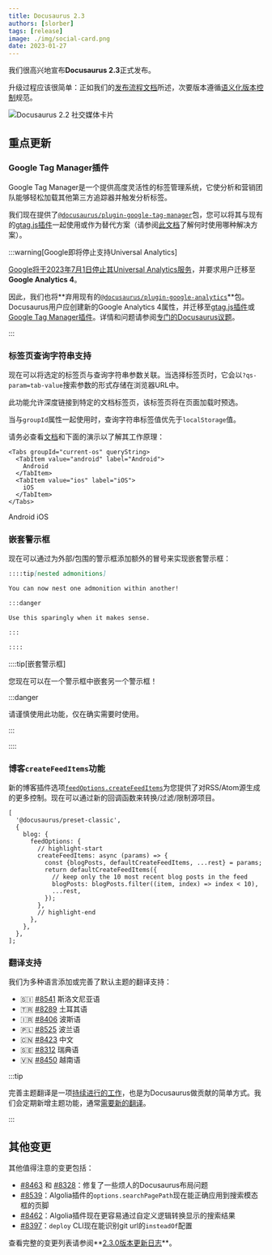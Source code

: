 ```yaml
---
title: Docusaurus 2.3
authors: [slorber]
tags: [release]
image: ./img/social-card.png
date: 2023-01-27
---
```


我们很高兴地宣布**Docusaurus 2.3**正式发布。

升级过程应该很简单：正如我们的[发布流程文档](/community/release-process)所述，次要版本遵循[语义化版本控制](https://semver.org/)规范。

![Docusaurus 2.2 社交媒体卡片](./img/social-card.png)

<!--truncate-->

## 重点更新

### Google Tag Manager插件

Google Tag Manager是一个提供高度灵活性的标签管理系统，它使分析和营销团队能够轻松加载其他第三方追踪器并触发分析标签。

我们现在提供了[`@docusaurus/plugin-google-tag-manager`](/docs/api/plugins/@docusaurus/plugin-google-tag-manager/)包，您可以将其与现有的[gtag.js插件](/docs/api/plugins/@docusaurus/plugin-google-gtag/)一起使用或作为替代方案（请参阅[此文档](https://support.google.com/tagmanager/answer/7582054)了解何时使用哪种解决方案）。

:::warning[Google即将停止支持Universal Analytics]

[Google将于2023年7月1日停止其Universal Analytics服务](https://blog.google/products/marketingplatform/analytics/prepare-for-future-with-google-analytics-4/)，并要求用户迁移至**Google Analytics 4**。

因此，我们也将**弃用现有的[`@docusaurus/plugin-google-analytics`](/docs/api/plugins/@docusaurus/plugin-google-analytics)**包。Docusaurus用户应创建新的Google Analytics 4属性，并迁移至[gtag.js插件](/docs/api/plugins/@docusaurus/plugin-google-gtag/)或[Google Tag Manager插件](/docs/api/plugins/@docusaurus/plugin-google-tag-manager/)。详情和问题请参阅[专门的Docusaurus议题](https://github.com/facebook/docusaurus/issues/7221)。

:::

### 标签页查询字符串支持

现在可以将选定的标签页与查询字符串参数关联。当选择标签页时，它会以`?qs-param=tab-value`搜索参数的形式存储在浏览器URL中。

此功能允许深度链接到特定的文档标签页，该标签页将在页面加载时预选。

当与`groupId`属性一起使用时，查询字符串标签值优先于`localStorage`值。

请务必查看[文档](/docs/markdown-features/tabs#query-string)和下面的演示以了解其工作原理：


```tsx
<Tabs groupId="current-os" queryString>
  <TabItem value="android" label="Android">
    Android
  </TabItem>
  <TabItem value="ios" label="iOS">
    iOS
  </TabItem>
</Tabs>
```

<BrowserWindow>
  <Tabs groupId="current-os" queryString>
    <TabItem value="android" label="Android">
      Android
    </TabItem>
    <TabItem value="ios" label="iOS">
      iOS
    </TabItem>
  </Tabs>
</BrowserWindow>

### 嵌套警示框

现在可以通过为外部/包围的警示框添加额外的冒号来实现嵌套警示框：

```md
::::tip[nested admonitions]

You can now nest one admonition within another!

:::danger

Use this sparingly when it makes sense.

:::

::::
```

::::tip[嵌套警示框]

您现在可以在一个警示框中嵌套另一个警示框！

:::danger

请谨慎使用此功能，仅在确实需要时使用。

:::

::::

### 博客`createFeedItems`功能

新的博客插件选项[`feedOptions.createFeedItems`](/docs/api/plugins/@docusaurus/plugin-content-blog/#CreateFeedItemsFn)为您提供了对RSS/Atom源生成的更多控制。现在可以通过新的回调函数来转换/过滤/限制源项目。

```tsx title="docusaurus.config.js"
[
  '@docusaurus/preset-classic',
  {
    blog: {
      feedOptions: {
        // highlight-start
        createFeedItems: async (params) => {
          const {blogPosts, defaultCreateFeedItems, ...rest} = params;
          return defaultCreateFeedItems({
            // keep only the 10 most recent blog posts in the feed
            blogPosts: blogPosts.filter((item, index) => index < 10),
            ...rest,
          });
        },
        // highlight-end
      },
    },
  },
];
```

### 翻译支持

我们为多种语言添加或完善了默认主题的翻译支持：

- 🇸🇮 [#8541](https://github.com/facebook/docusaurus/pull/8541) 斯洛文尼亚语
- 🇹🇷 [#8289](https://github.com/facebook/docusaurus/pull/8289) 土耳其语
- 🇮🇷 [#8406](https://github.com/facebook/docusaurus/pull/8406) 波斯语
- 🇵🇱 [#8525](https://github.com/facebook/docusaurus/pull/8525) 波兰语
- 🇨🇳 [#8423](https://github.com/facebook/docusaurus/pull/8423) 中文
- 🇸🇪 [#8312](https://github.com/facebook/docusaurus/pull/8312) 瑞典语
- 🇻🇳 [#8450](https://github.com/facebook/docusaurus/pull/8450) 越南语

:::tip

完善主题翻译是一项[持续进行的工作](https://github.com/facebook/docusaurus/issues/3526)，也是为Docusaurus做贡献的简单方式。我们会定期新增主题功能，通常[需要新的翻译](https://github.com/facebook/docusaurus/issues/3526)。

:::

## 其他变更

其他值得注意的变更包括：

- [#8463](https://github.com/facebook/docusaurus/pull/8463) 和 [#8328](https://github.com/facebook/docusaurus/pull/8328)：修复了一些烦人的Docusaurus布局问题
- [#8539](https://github.com/facebook/docusaurus/pull/8539)：Algolia插件的`options.searchPagePath`现在能正确应用到搜索模态框的页脚
- [#8462](https://github.com/facebook/docusaurus/pull/8462)：Algolia插件现在更容易通过自定义逻辑转换显示的搜索结果
- [#8397](https://github.com/facebook/docusaurus/pull/8397)：`deploy` CLI现在能识别git url的`insteadOf`配置

查看完整的变更列表请参阅**[2.3.0版本更新日志](/changelog/2.3.0)**。
